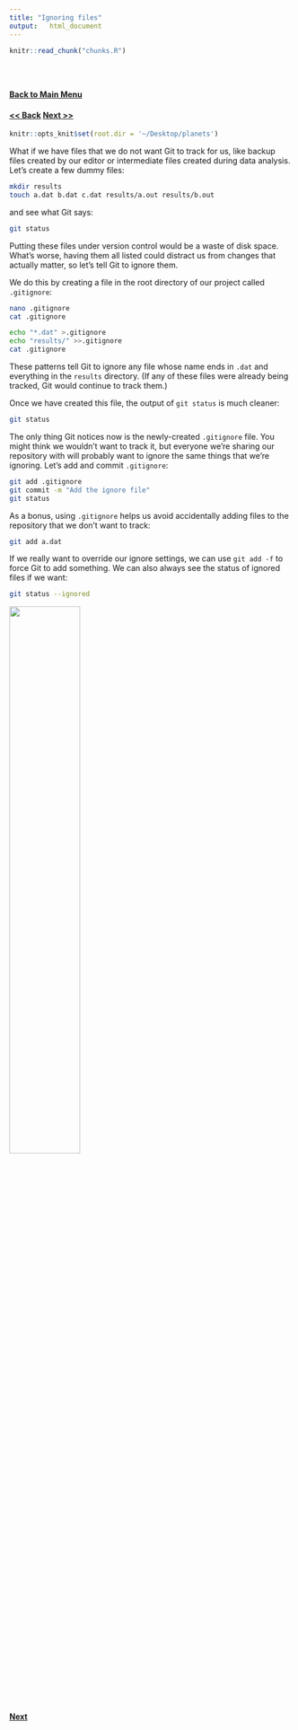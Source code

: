 ```yaml
---
title: "Ignoring files"
output:   html_document
---
```


<!-- The file analysis/chunks.R contains chunks that define default settings
shared across the workflowr files. -->
```r
knitr::read_chunk("chunks.R")
```

<!-- Update knitr chunk options -->
```r
```

<!-- Insert the date the file was last updated -->
```r
```

<!-- Insert the code version (Git commit SHA1) if Git repository exists and R
 package git2r is installed -->
```r
```

<!-- Add your analysis here -->
#### [Back to Main Menu](git_intro.html)   
#### [<< Back](git_4.html) [Next >>](git_6.html)   

```r
knitr::opts_knit$set(root.dir = '~/Desktop/planets')
```

What if we have files that we do not want Git to track for us, like backup files created by our editor or intermediate files created during data analysis. Let's create a few dummy files:

```bash
mkdir results
touch a.dat b.dat c.dat results/a.out results/b.out
```
and see what Git says:

```bash
git status
```

Putting these files under version control would be a waste of disk space.
What's worse,
having them all listed could distract us from changes that actually matter,
so let's tell Git to ignore them.

We do this by creating a file in the root directory of our project called `.gitignore`:
```bash
nano .gitignore
cat .gitignore
```

```bash
echo "*.dat" >.gitignore
echo "results/" >>.gitignore
cat .gitignore
```

These patterns tell Git to ignore any file whose name ends in `.dat`
and everything in the `results` directory.
(If any of these files were already being tracked,
Git would continue to track them.)

Once we have created this file,
the output of `git status` is much cleaner:

```bash
git status
```

The only thing Git notices now is the newly-created `.gitignore` file.
You might think we wouldn't want to track it,
but everyone we're sharing our repository with will probably want to ignore
the same things that we're ignoring.
Let's add and commit `.gitignore`:

```bash
git add .gitignore
git commit -m "Add the ignore file"
git status
```

As a bonus, using `.gitignore` helps us avoid accidentally adding files to the
repository that we don't want to track:

```bash
git add a.dat
```

If we really want to override our ignore settings,
we can use `git add -f` to force Git to add something.
We can also always see the status of ignored files if we want:

```bash
git status --ignored
```

![](https://github.com/smozaffari/oberlab_git/blob/master/analysis/fig/vc-xkcd.jpg?raw=true){ width=50% }

#### [Next](git_6.html)   

<!-- Insert the session information into the document -->
